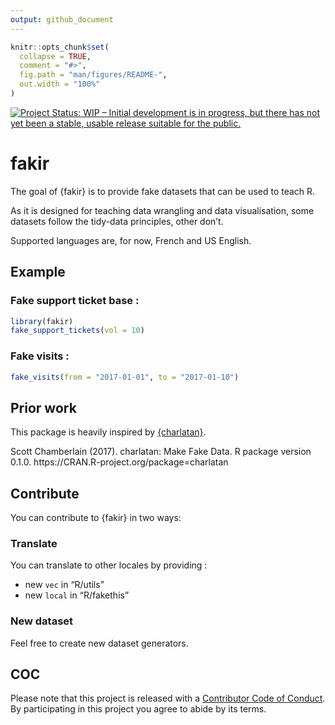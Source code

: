 ```yaml
---
output: github_document
---
```


<!-- README.md is generated from README.Rmd. Please edit that file -->

```r
knitr::opts_chunk$set(
  collapse = TRUE,
  comment = "#>",
  fig.path = "man/figures/README-",
  out.width = "100%"
)
```

[![Project Status: WIP – Initial development is in progress, but there has not yet been a stable, usable release suitable for the public.](http://www.repostatus.org/badges/latest/wip.svg)](http://www.repostatus.org/#wip)

# fakir

The goal of {fakir} is to provide fake datasets that can be used to teach R.  

As it is designed for teaching data wrangling and data visualisation, some datasets follow the tidy-data principles, other don't. 

Supported languages are, for now, French and US English.

## Example

### Fake support ticket base : 

```r
library(fakir)
fake_support_tickets(vol = 10)
```

### Fake visits : 

```r
fake_visits(from = "2017-01-01", to = "2017-01-10")
```


## Prior work 

This package is heavily inspired by [{charlatan}](https://github.com/ropensci/charlatan). 

Scott Chamberlain (2017). charlatan: Make Fake Data. R package version 0.1.0.
https://CRAN.R-project.org/package=charlatan

## Contribute 

You can contribute to {fakir} in two ways: 

### Translate 

You can translate to other locales by providing : 

+ new `vec` in "R/utils"
+ new `local` in "R/fakethis"

### New dataset

Feel free to create new dataset generators.

## COC

Please note that this project is released with a [Contributor Code of Conduct](CODE_OF_CONDUCT.md).
By participating in this project you agree to abide by its terms.
